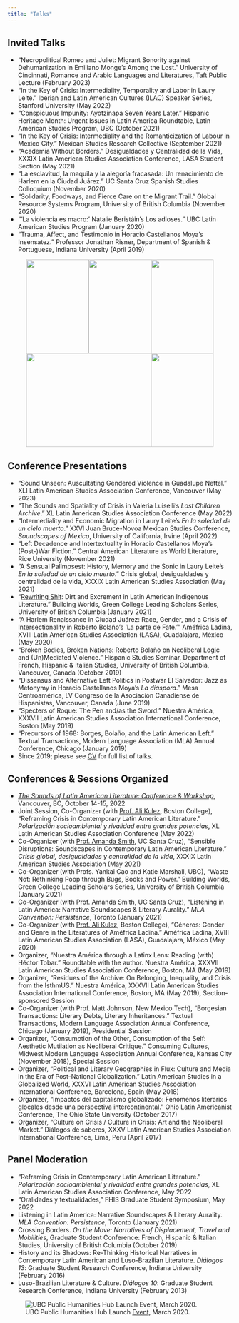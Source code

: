 ```yaml
---
title: "Talks"
---
```


## Invited Talks
* “Necropolitical Romeo and Juliet: Migrant Sonority against Dehumanization in Emiliano Monge’s Among the Lost.” University of Cincinnati, Romance and Arabic Languages and Literatures, Taft Public Lecture (February 2023)
* "In the Key of Crisis: Intermediality, Temporality and Labor in Laury Leite." Iberian and Latin American Cultures (ILAC) Speaker Series, Stanford University (May 2022)
* “Conspicuous Impunity: Ayotzinapa Seven Years Later.” Hispanic Heritage Month: Urgent Issues in Latin America Roundtable, Latin American Studies Program, UBC (October 2021)
* “In the Key of Crisis: Intermediality and the Romanticization of Labour in Mexico City.” Mexican Studies Research Collective (September 2021)
* “Academia Without Borders.” Desigualdades y Centralidad de la Vida, XXXIX Latin American Studies Association Conference, LASA Student Section (May 2021)
* "La esclavitud, la maquila y la alegoría fracasada: Un renacimiento de Harlem en la Ciudad Juárez.” UC Santa Cruz Spanish Studies Colloquium (November 2020)
* “Solidarity, Foodways, and Fierce Care on the Migrant Trail.” Global Resource Systems Program, University of British Columbia (November 2020)
* “‘La violencia es macro:’ Natalie Beristáin’s Los adioses.” UBC Latin American Studies Program (January 2020)
* “Trauma, Affect, and Testimonio in Horacio Castellanos Moya’s Insensatez.” Professor Jonathan Risner, Department of Spanish & Portuguese, Indiana University (April 2019)


::: {.column-page-left}
::: {style="text-align: center;"}
![](assets/images/Talks_Stanford2022.png){width=140 height=210}![](assets/images/Talks_UCinn_Necropolitical-R&J.jpg){width=140 height=210}![](assets/images/Talks_UCSC_Alegoria-fracasada.jpg){width=140 height=210}![](assets/images/Talks_LAS-Ayotzinapa2021-orig.png){width=280 height=210}![](assets/images/Talks_MSRC_Job-Market.png){width=140 height=210}
:::
:::

## Conference Presentations 

* “Sound Unseen: Auscultating Gendered Violence in Guadalupe Nettel.” XLI Latin American Studies Association Conference, Vancouver (May 2023)
* “The Sounds and Spatiality of Crisis in Valeria Luiselli’s _Lost Children Archive_.” XL Latin American Studies Association Conference (May 2022)
* "Intermediality and Economic Migration in Laury Leite’s _En la soledad de un cielo muerto_." XXVI Juan Bruce-Novoa Mexican Studies Conference, _Soundscapes of Mexico_, University of California, Irvine (April 2022)
* “Left Decadence and Intertextuality in Horacio Castellanos Moya’s (Post-)War Fiction.” Central American Literature as World Literature, Rice University (November 2021)
* “A Sensual Palimpsest: History, Memory and the Sonic in Laury Leite’s _En la soledad de un cielo muerto_.” Crisis global, desigualdades y centralidad de la vida, XXXIX Latin American Studies Association (May 2021)
* “[Rewriting Shit](https://youtu.be/nDUspX0GRlo?t=1425): Dirt and Excrement in Latin American Indigenous Literature.” Building Worlds, Green College Leading Scholars Series, University of British Columbia (January 2021)
* “A Harlem Renaissance in Ciudad Juárez: Race, Gender, and a Crisis of Intersectionality in Roberto Bolaño’s ‘La parte de Fate.’” Améfrica Ladina, XVIII Latin American Studies Association (LASA), Guadalajara, México (May 2020)
* “Broken Bodies, Broken Nations: Roberto Bolaño on Neoliberal Logic and (Un)Mediated Violence.” Hispanic Studies Seminar, Department of French, Hispanic & Italian Studies, University of British Columbia, Vancouver, Canada (October 2019)
* “Dissensus and Alternative Left Politics in Postwar El Salvador: Jazz as Metonymy in Horacio Castellanos Moya’s _La diáspora_.” Mesa Centroamérica, LV Congreso de la Asociación Canadiense de Hispanistas, Vancouver, Canada (June 2019)
* “Specters of Roque: The Pen and/as the Sword.” Nuestra América, XXXVII Latin American Studies Association International Conference, Boston (May 2019)
* “Precursors of 1968: Borges, Bolaño, and the Latin American Left.” Textual Transactions, Modern Language Association (MLA) Annual Conference, Chicago (January 2019)
* Since 2019; please see [CV](/assets/research/CV_TamaraMitchell.pdf) for full list of talks.


## Conferences & Sessions Organized
* [_The Sounds of Latin American Literature: Conference & Workshop_](https://blogs.ubc.ca/sonidolit/), Vancouver, BC, October 14-15, 2022
* Joint Session, Co-Organizer (with [Prof. Ali Kulez](https://www.bc.edu/content/bc-web/schools/mcas/departments/romance-languages/people/faculty-directory/kulez_ali.html), Boston College), “Reframing Crisis in Contemporary Latin American Literature.” _Polarización socioambiental y rivalidad entre grandes potencias_, XL Latin American Studies Association Conference (May 2022)
* Co-Organizer (with [Prof. Amanda Smith](https://smith.sites.ucsc.edu), UC Santa Cruz), “Sensible Disruptions: Soundscapes in Contemporary Latin American Literature.” _Crisis global, desigualdades y centralidad de la vida_, XXXIX Latin American Studies Association (May 2021)
* Co-Organizer (with Profs. Yankai Cao and Katie Marshall, UBC), “Waste Not: Rethinking Poop through Bugs, Books and Power.” Building Worlds, Green College Leading Scholars Series, University of British Columbia (January 2021)
* Co-Organizer (with Prof. Amanda Smith, UC Santa Cruz), "Listening in Latin America: Narrative Soundscapes & Literary Aurality." _MLA Convention: Persistence_, Toronto (January 2021)
* Co-Organizer (with [Prof. Ali Kulez](https://www.alikulez.com/research), Boston College), "Géneros: Gender and Genre in the Literatures of Améfrica Ladina." Améfrica Ladina, XVIII Latin American Studies Association (LASA), Guadalajara, México (May 2020)
* Organizer, "Nuestra América through a Latinx Lens: Reading (with) Héctor Tobar.” Roundtable with the author. Nuestra América, XXXVII Latin American Studies Association Conference, Boston, MA (May 2019)
* Organizer, “Residues of the Archive: On Belonging, Inequality, and Crisis from the IsthmUS.” Nuestra América, XXXVII Latin American Studies Association International Conference, Boston, MA (May 2019), Section-sponsored Session
* Co-Organizer (with Prof. Matt Johnson, New Mexico Tech), “Borgesian Transactions: Literary Debts, Literary Inheritances.” Textual Transactions, Modern Language Association Annual Conference, Chicago (January 2019), Presidential Session
* Organizer, “Consumption of the Other, Consumption of the Self: Aesthetic Mutilation as Neoliberal Critique.” Consuming Cultures, Midwest Modern Language Association Annual Conference, Kansas City (November 2018), Special Session
* Organizer, “Political and Literary Geographies in Flux: Culture and Media in the Era of Post-National Globalization.” Latin American Studies in a Globalized World, XXXVI Latin American Studies Association International Conference, Barcelona, Spain (May 2018)
* Organizer, “Impactos del capitalismo globalizado: Fenómenos literarios glocales desde una perspectiva intercontinental.” Ohio Latin Americanist Conference, The Ohio State University (October 2017)
* Organizer, “Culture on Crisis / Culture in Crisis: Art and the Neoliberal Market.” Diálogos de saberes, XXXV Latin American Studies Association International Conference, Lima, Peru (April 2017)

## Panel Moderation

* “Reframing Crisis in Contemporary Latin American Literature.” _Polarización socioambiental y rivalidad entre grandes potencias_, XL Latin American Studies Association Conference, May 2022
* “Oralidades y textualidades,” FHIS Graduate Student Symposium, May 2022
* Listening in Latin America: Narrative Soundscapes & Literary Aurality. _MLA Convention: Persistence_, Toronto (January 2021)
* Crossing Borders. _On the Move: Narratives of Displacement, Travel and Mobilities_, Graduate Student Conference: French, Hispanic & Italian Studies, University of British Columbia (October 2019)
* History and its Shadows: Re-Thinking Historical Narratives in Contemporary Latin American and Luso-Brazilian Literature. _Diálogos 13_: Graduate Student Research Conference, Indiana University (February 2016)
* Luso-Brazilian Literature & Culture. _Diálogos 10_: Graduate Student Research Conference, Indiana University (February 2013)

::: {.column-page-left}

![UBC Public Humanities Hub Launch [Event](https://www.arts.ubc.ca/news/ubc-public-humanities-hub-launches-to-help-scholars-share-expertise-on-urgent-societal-issues/), March 2020.](assets/images/PHHLuncheon_March2020.jpg)

:::
